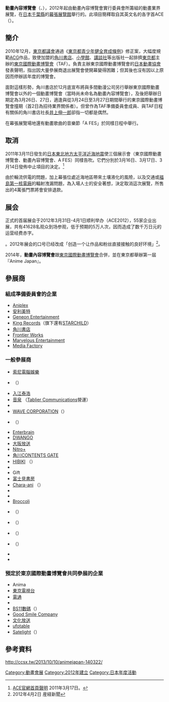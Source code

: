 {{japanese|japanese=アニメ コンテンツ エキスポ|kana=アニメ コンテンツ エキスポ|romaji=Anime Kontentsu Ekisupo}}

'''動畫內容博覽會'''（{{lang-ja|アニメ コンテンツ エキスポ}}、{{lang-en|Anime Contents Expo}}），2012年起由動畫內容博覽會實行委員會所籌組的動畫業界展覽，在[[日本|日本]][[千葉縣|千葉縣]]的[[幕張展覽館|幕張展覽館]]舉行的。此項目簡釋取自其英文名的各字首ACE（{{lang-ja|エース}}）。

== 簡介 ==
2010年12月，[[東京都議會|東京都議會]]通過《[[東京都青少年健全育成條例|東京都青少年健全育成條例]]》修正案，大幅度規範[[ACG|ACG]]作品，致使加盟{{link-ja|漫畫10社會|コミック10社会}}的[[角川書店|角川書店]]、[[小學館|小學館]]、[[講談社|講談社]]等出版社一起排擠[[東京都|東京都]]主辦的[[東京國際動畫博覽會|東京國際動畫博覽會]]（TAF）。負責主辦東京國際動畫博覽會的[[日本動畫協會|日本動畫協會]]發表聲明，指出因大量參展商退出展覽會使開幕變得困難；但其後也沒有因以上原因而停辦該年度的博覽會。

面對這樣形勢，角川書店於12月底宣布將與多間動漫公司另行舉辦東京國際動畫博覽會以外的一個動畫博覽會（當時尚未命名為動畫內容博覽會），及後把舉辦日期定為3月26日、27日，適逢與從3月24日至3月27日期間舉行的東京國際動畫博覽會撞期（首2日為招待業界關係者）。但曾作為TAF準備委員會成員、與TAF日程有關係的角川書店社長[[井上伸一郎|井上伸一郎]]卻指一切都是偶然。

在幕張展覽場地還有動畫歌曲的音樂節「A FES」於同樣日程中舉行。

== 取消 ==
2011年3月11日發生的[[2011年日本東北地方太平洋近海地震|日本東北地方太平洋近海地震]]使三個展示會（東京國際動畫博覽會、動畫內容博覽會、A FES）同樣告吹。它們分別於3月16日、3月17日、3月14日發佈中止項目的決定。<ref>[http://animecontentsexpo.jp/ ACE官網首頁聲明] {{Wayback|url=http://animecontentsexpo.jp/ |date=20110128073304 }} 2011年3月17日。</ref>

由於輪流供電的問題，加上幕張位處近海地區帶來土壤液化的風險，以及交通或[[福島第一核電廠|福島第一核電廠]]的輻射洩漏問題，為入場人士的安全著想，決定取消這次展覽，所售出的4萬張門票將會安排退款。

== 展会 ==
正式的首届展会于2012年3月31日-4月1日顺利举办（ACE2012），55家企业出展，共有41628名观众到场参观，低于预期的5万人次，因而造成了数千万日元的运营经费赤字。

。2012年展会的口号已经改成「创造一个让作品和粉丝直接接触的良好环境」<ref>2012年4月2日 産経新聞</ref>。

2014年，'''動畫內容博覽會'''跟[[東京國際動畫博覽會|東京國際動畫博覽會]]合併，並在東京都舉辦第一屆『Anime  Japan』。

== 參展商 ==
=== 組成準備委員會的企業 ===
* [[Aniplex|Aniplex]]
* [[安利美特|安利美特]]
* [[Geneon_Universal_Entertainment_Japan|Geneon Entertainment]]
* [[King_Records|King Records]]（旗下還有[[STARCHILD|STARCHILD]]）
* [[角川書店|角川書店]]
* [[Frontier_Works|Frontier Works]]
* [[Marvelous_Entertainment|Marvelous Entertainment]]
* [[Media_Factory|Media Factory]]

=== 一般參展商 ===
* [[索尼電腦娛樂|索尼電腦娛樂]]
* {{link-ja|日本娛樂媒體總合學院|アミューズメントメディア総合学院}}（{{lang|ja|アミューズメントメディア総合学院}}）
* [[入江泰浩|入江泰浩]]
* [[音泉|音泉]] （[[Tablier_Communications|Tablier Communications]]營運）
* {{lang|ja|トイズ・プランニング}}
* [[WAVE_CORPORATION|WAVE CORPORATION]]（{{lang|ja|株式会社ウェーブ}}）
* {{link-ja|東京音樂專門學校|東京スクールオブミュージック専門学校}}（{{lang|ja|東京スクールオブミュージック専門学校}}）
* [[Enterbrain|Enterbrain]]
* [[DWANGO|DWANGO]]
* [[大阪放送|大阪放送]]
* [[Nitro+|Nitro+]]
* [[角川CONTENTS_GATE|角川CONTENTS GATE]]
* [[HIBIKI|HIBIKI]] （{{lang|ja|株式会社 響}}）
* {{lang|ja|神田のカメさん法律事務所}}
* Gift
* [[富士見書房|富士見書房]]
* [[Chara-ani|Chara-ani]] （{{lang|ja|キャラアニ}}）
* {{lang|ja|フリルラレコード}}
* {{lang|ja|近畿日本ツーリスト株式会社}}
* [[Broccoli|Broccoli]]
* {{link-ja|KlockWorx|クロックワークス}}（{{lang|ja|クロックワークス}}）
* {{link-ja|神戶藝術工科大學|神戸芸術工科大学}}（{{lang|ja|神戸芸術工科大学}}）
* {{link-ja|Volks|ボークス}}（{{lang|ja|ボークス}}）
* {{link-ja|COSPA|コスパ}}（{{lang|ja|コスパ}}）
* {{lang|ja|コミックス・ウェーブ・フィルム}}
* {{lang|ja|サーファーズパラダイス}}

=== 預定於東京國際動畫博覽會共同參展的企業 ===
* Anima
* [[東京電視台|東京電視台]]
* [[電通|電通]]
* {{lang|ja|パルテノンプロダクション}}
* [[日本BS放送|BS11數碼]]（{{lang|ja|日本BS放送}}）
* [[Good_Smile_Company|Good Smile Company]]
* [[株式會社文化放送|文化放送]]
* [[ufotable|ufotable]]
* [[SATELIGHT|Satelight]]（{{lang|ja|サテライト}}）

== 參考資料 ==
{{reflist}}
http://ccsx.tw/2013/10/10/animejapan-140322/ {{Wayback|url=http://ccsx.tw/2013/10/10/animejapan-140322/ |date=20201124180830 }}

[[Category:動畫會展|Category:動畫會展]]
[[Category:2012年建立|Category:2012年建立]]
[[Category:日本年度活動|Category:日本年度活動]]